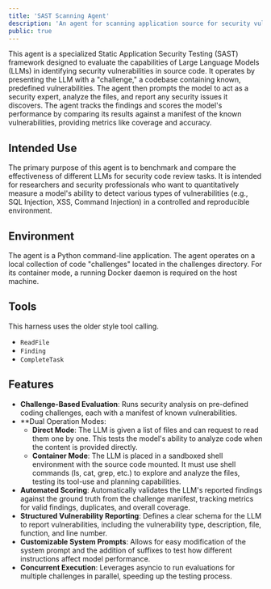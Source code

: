 ```yaml
---
title: 'SAST Scanning Agent'
description: 'An agent for scanning application source for security vulnerabilities'
public: true
---
```


This agent is a specialized Static Application Security Testing (SAST) framework designed to evaluate the capabilities of Large Language Models (LLMs) in identifying security vulnerabilities in source code.
It operates by presenting the LLM with a "challenge," a codebase containing known, predefined vulnerabilities.
The agent then prompts the model to act as a security expert, analyze the files, and report any security issues it discovers.
The agent tracks the findings and scores the model's performance by comparing its results against a manifest of the known vulnerabilities, providing metrics like coverage and accuracy.

## Intended Use

The primary purpose of this agent is to benchmark and compare the effectiveness of different LLMs for security code review tasks.
It is intended for researchers and security professionals who want to quantitatively measure a model's ability to detect various types of vulnerabilities (e.g., SQL Injection, XSS, Command Injection) in a controlled and reproducible environment.

## Environment

The agent is a Python command-line application.
The agent operates on a local collection of code "challenges" located in the challenges directory.
For its container mode, a running Docker daemon is required on the host machine.

## Tools

This harness uses the older style tool calling.

- `ReadFile`
- `Finding`
- `CompleteTask`

## Features

- **Challenge-Based Evaluation**: Runs security analysis on pre-defined coding challenges, each with a manifest of known vulnerabilities.
- \*\*Dual Operation Modes:
  - **Direct Mode**: The LLM is given a list of files and can request to read them one by one. This tests the model's ability to analyze code when the content is provided directly.
  - **Container Mode**: The LLM is placed in a sandboxed shell environment with the source code mounted. It must use shell commands (ls, cat, grep, etc.) to explore and analyze the files, testing its tool-use and planning capabilities.
- **Automated Scoring**: Automatically validates the LLM's reported findings against the ground truth from the challenge manifest, tracking metrics for valid findings, duplicates, and overall coverage.
- **Structured Vulnerability Reporting**: Defines a clear schema for the LLM to report vulnerabilities, including the vulnerability type, description, file, function, and line number.
- **Customizable System Prompts**: Allows for easy modification of the system prompt and the addition of suffixes to test how different instructions affect model performance.
- **Concurrent Execution**: Leverages asyncio to run evaluations for multiple challenges in parallel, speeding up the testing process.
